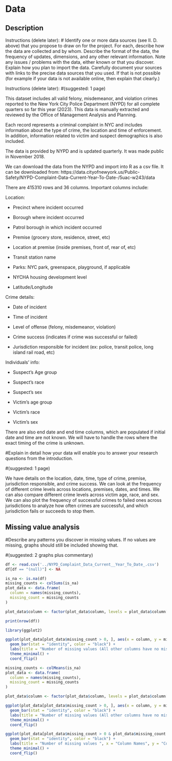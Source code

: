 # Data

## Description


Instructions (delete later):
# Identify one or more data sources (see II. D. above) that you propose to draw on for the project. For each, describe how the data are collected and by whom. Describe the format of the data, the frequency of updates, dimensions, and any other relevant information. Note any issues / problems with the data, either known or that you discover. Explain how you plan to import the data. Carefully document your sources with links to the precise data sources that you used. If that is not possible (for example if your data is not available online, then explain that clearly.) 

Instructions (delete later): 
#(suggested: 1 page)


This dataset includes all valid felony, misdemeanor, and violation crimes reported to the New York City Police Department (NYPD) for all complete quarters so far this year (2023). This data is manually extracted and reviewed by the Office of Management Analysis and Planning. 

Each record represents a criminal complaint in NYC and includes information about the type of crime, the location and time of enforcement. In addition, information related to victim and suspect demographics is also included. 

The data is provided by NYPD and is updated quarterly. It was made public in November 2018.

We can download the data from the NYPD and import into R as a csv file. It can be downloaded from: https://data.cityofnewyork.us/Public-Safety/NYPD-Complaint-Data-Current-Year-To-Date-/5uac-w243/data


There are 415310 rows and 36 columns. Important columns include:

Location:

- Precinct where incident occurred

- Borough where incident occurred

- Patrol borough in which incident occurred

- Premise (grocery store, residence, street, etc)

- Location at premise (inside premises, front of, rear of, etc)

- Transit station name

- Parks: NYC park, greenspace, playground, if applicable

- NYCHA housing development level

- Latitude/Longitude

Crime details:

- Date of incident

- Time of incident

- Level of offense (felony, misdemeanor, violation)

- Crime success (indicates if crime was successful or failed)

- Jurisdiction responsible for incident (ex: police, transit police, long island rail road, etc)

Individuals' info:

- Suspect's Age group

- Suspect's race

- Suspect's sex

- Victim's age group

- Victim's race

- Victim's sex


There are also end date and end time columns, which are populated if initial date and time are not known. 
We will have to handle the rows where the exact timing of the crime is unknown.



#Explain in detail how your data will enable you to answer your research questions from the introduction. 

#(suggested: 1 page)

We have details on the location, date, time, type of crime, premise, jurisdiction responsible, and crime success.
We can look at the frequency of different crime levels across locations, premises, dates, and times.
We can also compare different crime levels across victim age, race, and sex.
We can also plot the frequency of successful crimes to failed ones across jurisdictions to analyze how often crimes are successful, 
and which jurisdiction fails or succeeds to stop them.


## Missing value analysis

#Describe any patterns you discover in missing values. If no values are missing, graphs should still be included showing that.


#(suggested: 2 graphs plus commentary)

```r
df <- read.csv('../NYPD_Complaint_Data_Current__Year_To_Date_.csv')
df[df == "(null)"] <- NA
```

```r
is_na <- is.na(df)
missing_counts <- colSums(is_na)
plot_data <- data.frame(
  column = names(missing_counts),
  missing_count = missing_counts
)

plot_data$column <- factor(plot_data$column, levels = plot_data$column[order(plot_data$missing_count)])
```


```r
print(nrow(df))
```


```r
library(ggplot2)

ggplot(plot_data[plot_data$missing_count > 0, ], aes(x = column, y = missing_count)) +
  geom_bar(stat = "identity", color = "black") +
  labs(title = "Number of missing values (All other columns have no mising values)", x = "Column Names", y = "Counts") +
  theme_minimal() +
  coord_flip()
```
```r
missing_counts <- colMeans(is_na)
plot_data <- data.frame(
  column = names(missing_counts),
  missing_count = missing_counts
)

plot_data$column <- factor(plot_data$column, levels = plot_data$column[order(plot_data$missing_count)])

ggplot(plot_data[plot_data$missing_count > 0, ], aes(x = column, y = missing_count)) +
  geom_bar(stat = "identity", color = "black") +
  labs(title = "Number of missing values (All other columns have no mising values)", x = "Column Names", y = "Percentage") +
  theme_minimal() +
  coord_flip()
```




```r
ggplot(plot_data[plot_data$missing_count > 0 & plot_data$missing_count < 1000, ], aes(x = column, y = missing_count)) +
  geom_bar(stat = "identity", color = "black") +
  labs(title = "Number of missing values ", x = "Column Names", y = "Counts") +
  theme_minimal() +
  coord_flip()
```












